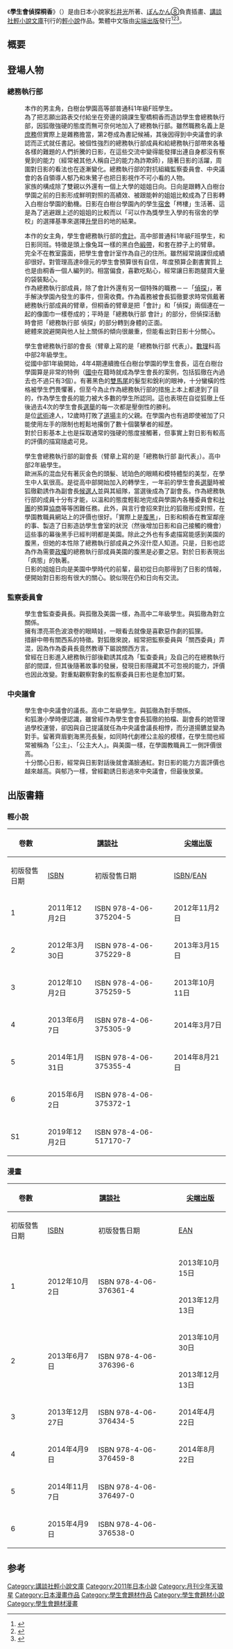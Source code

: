 {{Infobox animanga/Headerofja
|標題= 學生會偵探桐香
|圖像= 學生會偵探桐香.jpg
|尺寸= 200px
|說明= 台版小說封面
|日文名稱= 生徒会探偵キリカ
|假名= せいとかいたんていキリカ
|羅馬字= Seitokai Tantei Kirika
|英文名稱= 
|類型= 輕小說學生會
}}
{{Infobox animanga/Novel
|輕小說= 是
|著者= [[杉井光|杉井光]]
|插圖= [[ぽんかん⑧|ぽんかん⑧]]
|出版社= {{flagicon|Japan}} [[講談社|講談社]]<br/>{{flagicon|Taiwan}} [[尖端出版|尖端出版]]
|label= {{flagicon|Japan}} [[講談社輕小說文庫|講談社輕小說文庫]]<br />{{flagicon|Taiwan}} 浮文字
|連載期間= 
|開始= 2011年12月2日
|結束=
|冊數= 7卷
}}
{{Infobox animanga/Manga
|標題= 
|作者= [[杉井光|杉井光]]<br />[[ぽんかん⑧|ぽんかん⑧]]（人物原案）
|作畫= [[YUI_(漫畫家)|YUI]]
|出版社= {{flagicon|Japan}} [[講談社|講談社]]<br/>{{flagicon|Taiwan}} [[尖端出版|尖端出版]]
|其他出版社= 
|連載雜誌= [[月刊少年天狼星|月刊少年天狼星]]→星期三的天狼星
|label= {{flagicon|Japan}} Sirius KC<br/>{{flagicon|Taiwan}} SPP青年館
|發售日= 
|開始= <small>月刊少年天狼星：</small><br/>2012年6月號－2015年5月號<br/><small>星期三的天狼星：</small><br/>2015年4月23日
|結束= 11月25日
|冊數= 全9卷
|話數= 
|其他= 
}}
{{Infobox animanga/Footerofja}}
《'''學生會偵探桐香'''》（{{lang-ja|生徒会探偵キリカ}}）是由日本小說家[[杉井光|杉井光]]所著、[[ぽんかん⑧|ぽんかん⑧]]負責插畫、[[講談社輕小說文庫|講談社輕小說文庫]]刊行的[[輕小說|輕小說]]作品。繁體中文版由[[尖端出版|尖端出版]]發行<ref >{{Cite news|url=http://kc.kodansha.co.jp/magazine/index.php/90008|title=講談社ラノベ文庫既刊案内-2011年12月刊行|work=講談社コミックプラス|accessdate=2012年4月2日|archive-date=2012年7月9日|archive-url=https://archive.is/20120709171419/http://kc.kodansha.co.jp/magazine/index.php/90008|dead-url=no}}</ref><ref name="natalie">{{Cite news|url=http://natalie.mu/comic/news/68475|work=コミックナタリー|title="ラノベ「生徒会探偵キリカ」がマンガ化、シリウスで始動"|date=2012年4月26日|accessdate=2012年8月25日|archive-date=2012年11月27日|archive-url=https://web.archive.org/web/20121127113145/http://natalie.mu/comic/news/68475|dead-url=no}}</ref><ref name="mantan1">{{Cite news|url=http://mantan-web.jp/2012/05/11/20120510dog00m200055000c.html|title=ラノベ質問状：「生徒会探偵キリカ」 ファンタジーもののはずが気が付いたら……|work=まんたんウェブ|date=2012年5月11日|accessdate=2012年8月28日|archive-date=2012年6月17日|archive-url=https://web.archive.org/web/20120617201728/http://mantan-web.jp/2012/05/11/20120510dog00m200055000c.html|dead-url=no}}</ref>。

== 概要 ==

== 登場人物 ==
=== 總務執行部 ===
; {{nihongo|牧村日影|牧村ひかげ（まきむら ひかげ）}}
: 本作的男主角，白樹台學園高等部普通科1年級F班學生。
: 為了把志願出路表交付給坐在旁邊的蹺課生聖橋桐香而造訪學生會總務執行部，因狐徹強硬的態度而無可奈何地加入了總務執行部。雖然職務名義上是[[庶務|庶務]]但實際上是雜務擔當，第2卷成為書記候補，其後因得到中央議會的承認而正式就任書記。被個性強烈的總務執行部成員和給總務執行部帶來各種各樣的難題的人們折騰的日影，在這些交流中變得能發揮出連自身都沒有察覺到的能力（經常被其他人稱自己的能力為詐欺師），隨著日影的活躍，周圍對日影的看法也在逐漸變化。總務執行部的對抗組織監察委員會、中央議會的各自領導人郁乃和朱鷺子也把日影視作不可小看的人物。
: 家族的構成除了雙親以外還有一個上大學的姐姐日向。日向是跟轉入白樹台學園之前的日影形成鮮明對照的高績效、被跟能幹的姐姐比較成為了日影轉入白樹台學園的動機。日影在白樹台學園內的學生[[宿舍|宿舍]]「梣樓」生活著、這是為了逃避跟上述的姐姐的比較而以「可以作為獎學生入學的有宿舍的學校」的選擇基準來選擇[[升學|升學]]目的地的結果。

; {{nihongo|聖橋桐香|聖橋キリカ（ひじりばし キリカ）}}
:本作的女主角，學生會總務執行部的[[會計|會計]]。高中部普通科1年級F班學生，和日影同班。特徵是頭上像兔耳一樣的黑白色[[緞帶|緞帶]]，和套在脖子上的臂章。
:完全不在教室露面，把學生會會計室作為自己的住所。雖然經常蹺課但成績卻很好。對管理高達8億元的學生會預算很有自信，年度預算企劃書實質上也是由桐香一個人編列的。相當偏食，喜歡吃點心，經常讓日影跑腿買大量的袋裝點心。
:作為總務執行部成員，除了會計外還有另一個特殊的職務－－「[[偵探|偵探]]」，著手解決學園內發生的事件，但需收費。作為義務被會長狐徹要求時常佩戴著總務執行部成員的臂章，但桐香的臂章是把「會計」和「偵探」兩個連在一起的像圍巾一樣卷成的；平時是「總務執行部 會計」的部分，但偵探活動時會把「總務執行部 偵探」的部分轉到身體的正面。
:總體來說避開與他人扯上關係的傾向很嚴重，但能看出對日影十分關心。

; {{nihongo|天王寺狐徹|天王寺狐徹（てんのうじ こてつ）}}
:學生會總務執行部的會長（臂章上寫的是「總務執行部 代表」）。[[數理|數理]]科高中部2年級學生。
:從國中部1年級開始，4年4期連續擔任白樹台學園的學生會長，這在白樹台學園算是非常的特例（[[國中|國中]]在籍時就成為學生會長的案例，包括狐徹在內過去也不過只有3個）。有著黑色的[[雙馬尾|雙馬尾]]的髮型和銳利的眼神，十分蠻橫的性格被學生們畏懼著，但至今為止作為總務執行部的措施上本上都達到了目的，作為學生會長的能力被大多數的學生所認同。這也表現在自從狐徹上任後過去4次的學生會長[[選舉|選舉]]的每一次都是壓倒性的勝利。
:是位[[武術|武術]]達人，12歲時打敗了[[道場|道場]]主的父親。在學園內也有過即使被加了只能使用左手的限制也輕鬆地撂倒了數十個襲擊者的經歷。
:對於日影基本上也是採取通常的強硬的態度接觸著，但事實上對日影有較高的評價的描寫隨處可見。

; {{nihongo|竹內美園|竹内美園（たけうち みその）}}
:學生會總務執行部的副會長（臂章上寫的是「總務執行部 副代表」）。高中部2年級學生。
:歐洲系的混血兒有著灰金色的頭髮、琥珀色的眼睛和模特體型的美型，在學生中人氣很高。是從高中部開始加入的轉學生，一年前的學生會長[[選舉|選舉]]時被狐徹勸誘作為副會長[[候選人|候選人]]並與其組隊，當選後成為了副會長。作為總務執行部的成員十分有才能，以溫和的態度輕鬆地完成與學園內各種委員會和[[社團|社團]]的預算[[協商|協商]]等等困難任務。此外，與言行會招來對比的狐徹形成對照，在學園教職員網站上的評價也很好。「實際上是[[腹黑|腹黑]]」，日影和桐香在教室鄰座的事、製造了日影造訪學生會室的狀況（然後增加日影和自己接觸的機會）這些事的幕後黑手已經判明都是美園。除此之外也有多處描寫能感到美園的腹黑，但她的本性除了總務執行部成員之外沒什麼人知道。只是，日影也認為作為需要[[政權|政權]]的總務執行部成員美園的腹黑是必要之惡。對於日影表現出「病態」的執著。
:日影的姐姐日向是美園中學時代的前輩，最初從日向那得到了日影的情報，便開始對日影抱有很大的關心。貌似現在仍和日向有交流。

=== 監察委員會 ===
; {{nihongo|久米田郁乃|久米田郁乃（くめた いくの）}}
: 學生會監查委員長。與孤徹及美園一樣，為高中二年級學生。與狐徹為對立關係。
: 擁有漂亮茶色波浪卷的眼睛娃，一眼看去就像是喜歡惡作劇的狐狸。
: 措辭中帶有關西系的特徵。對狐徹來說，經常把監察委員與「關西委員」弄混，因為作為委員長竟然教導下屬說關西方言。
: 曾經在日影進入總務執行部後勸誘其成為「監查委員」及自己的在總務執行部的間諜，但其後隨著故事的發展，發現日影隱藏其不可忽視的能力，評價也因此改變。對重點觀察對象的監察委員日影也是愈加盯緊。

=== 中央議會 ===
; {{nihongo|神林朱鷺子|神林朱鷺子（かんばやし ときこ）}}
: 學生會中央議會的議長。高中二年級學生。與狐徹為對手關係。
: 和狐澈小學時便認識，雖曾經作為學生會會長狐徹的拍檔、副會長的她管理過學校運營，卻因與自己提議就任為中央議會議長相悖，而分道揚鑣並變為對手。留著齊眉劉海黑亮長髮，如同時代劇裡公主般的模樣，在學生間也經常被稱為「公主」、「公主大人」。與美園一樣，在學園教職員工一側評價很高。
: 十分關心日影，經常與日影對話後就會滿臉通紅。對日影的能力方面評價也越來越高。與郁乃一樣，曾經勸誘日影過來中央議會，但最後放棄。

== 出版書籍 ==
=== 輕小說 ===
{| class="wikitable" style="font-size:small"
|-
!rowspan="2"| 卷數 
!colspan="2"| {{flagicon|Japan}} [[講談社|講談社]]
!colspan="2"| {{flagicon|ROC}} [[尖端出版|尖端出版]]
!rowspan="2"|備註
|-
!初版發售日期!![[ISBN|ISBN]]!!初版發售日期!![[ISBN|ISBN]]/[[EAN|EAN]]
|-
! 1
| 2011年12月2日 
| ISBN 978-4-06-375204-5 
| 2012年11月2日
| ISBN 978-957-10-5047-8
|
|-
! 2 
| 2012年3月30日 
| ISBN 978-4-06-375229-8 
| 2013年3月15日
| ISBN 978-957-10-5180-2
|
|-
! rowspan="2"|3 
| rowspan="2"|2012年10月2日 
| rowspan="2"|ISBN 978-4-06-375259-5 
| rowspan="2"|2013年10月11日
| ISBN 978-957-10-5377-6
|
|- 
| {{EAN|4717702257613}}
| 繁體中文限定版附贈：
*學生會會長「天王寺狐徹」性感泳裝雙書衣
*學生會副會長「竹內美園」學生證
|-
! 4
| 2013年6月7日 
| ISBN 978-4-06-375305-9
| 2014年3月7日
| ISBN 978-957-10-5532-9
|
|-
! 5
| 2014年1月31日 
| ISBN 978-4-06-375355-4
| 2014年8月21日
| ISBN 978-957-10-5655-5
|
|-
! 6
| 2015年6月2日 
| ISBN 978-4-06-375372-1
| 
| 
|
|-
! S1
| 2019年12月2日
| ISBN 978-4-06-517170-7
|
|
|
|}

=== 漫畫 ===
{| class="wikitable" style="font-size:small"
|-
!rowspan="2"| 卷數 
!colspan="2"| {{flagicon|Japan}} [[講談社|講談社]]
!colspan="2"| {{flagicon|ROC}} [[尖端出版|尖端出版]]
!rowspan="2"|備註
|-
!初版發售日期!![[ISBN|ISBN]]!!初版發售日期!![[EAN|EAN]]
|-
! rowspan="2"|1
| rowspan="2"|2012年10月2日 
| rowspan="2"|ISBN 978-4-06-376361-4
| 2013年10月15日
| {{EAN|4717702257804}}
|
|-
| 2013年12月13日
| {{EAN|4717702257781}}
| 繁體中文限定版附贈：
*白樹台學園學生會幹部學生證（聖橋桐香款）
|-
! rowspan="2"|2
| rowspan="2"|2013年6月7日 
| rowspan="2"|ISBN 978-4-06-376396-6
| 2013年10月30日
| {{EAN|4717702257811}}
|
|-
| 2013年12月13日
| {{EAN|4717702257798}}
| 繁體中文限定版附贈：
*白樹台學園學生會幹部學生證（天王寺狐徹款）
|-
! 3
| 2013年12月27日 
| ISBN 978-4-06-376434-5
| 2014年4月22日
| {{EAN|4717702260408}}
|
|-
! 4
| 2014年4月9日
| ISBN 978-4-06-376459-8
| 2014年8月22日
| {{EAN|4717702261634}}
|
|-
! 5
| 2014年11月7日
| ISBN 978-4-06-376497-0 
| 
| 
|
|-
! 6
| 2015年4月9日
| ISBN 978-4-06-376538-0
| 
| 
|
|}

== 参考 ==
{{reflist}}

{{DEFAULTSORT:Seitokai Tantei Kirika}}
[[Category:講談社輕小說文庫|Category:講談社輕小說文庫]]
[[Category:2011年日本小說|Category:2011年日本小說]]
[[Category:月刊少年天狼星|Category:月刊少年天狼星]]
[[Category:日本漫畫作品|Category:日本漫畫作品]]
[[Category:學生會題材作品|Category:學生會題材作品]]
[[Category:學生會題材小說|Category:學生會題材小說]]
[[Category:學生會題材漫畫|Category:學生會題材漫畫]]